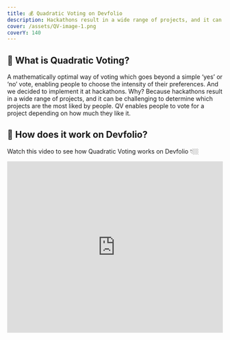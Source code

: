 ```yaml
---
title: 💰 Quadratic Voting on Devfolio
description: Hackathons result in a wide range of projects, and it can be challenging to determine which projects are the most liked by people. Through QV, it can be solved at once.
cover: /assets/QV-image-1.png
coverY: 140
---
```


## 🤔 What is Quadratic Voting?

A mathematically optimal way of voting which goes beyond a simple ‘yes’ or ‘no’ vote, enabling people to choose the intensity of their preferences. And we decided to implement it at hackathons. Why? Because hackathons result in a wide range of projects, and it can be challenging to determine which projects are the most liked by people. QV enables people to vote for a project depending on how much they like it.



## 🎉 How does it work on Devfolio?

Watch this video to see how Quadratic Voting works on Devfolio 👇🏼

<iframe
  width="100%"
  height="400"
  src="https://www.youtube.com/embed/8QvPrwELBno"
  title="Quadratic Voting on Devfolio"
  frameBorder="0"
  allow="accelerometer; autoplay; clipboard-write; encrypted-media; gyroscope; picture-in-picture"
  allowFullScreen
/>



## 👇 How to Use QV on Devfolio

1. Open the **Quadratic Voting** tab on the hackathon page (visible only to eligible participants)

   <img src="/assets/image-3.1.png" alt="QV tab on Devfolio" />

2. Connect your **Ethereum wallet** to Devfolio

   <img src="/assets/image-3.2.png" alt="Connect Wallet" />

3. Use the **+ and - icons** or type a number to distribute your votes

   <img src="/assets/image-3.3.png" alt="Voting UI" />

4. Spend all your votes, review, and **click Submit**

   <img src="/assets/image-3.4.png" alt="Submit Votes" />

5. After submitting, view your vote **attestation on EAS Scan**, and check out the results when announced

   <img src="/assets/image-3.5.png" alt="EAS Scan" />

6. Once voting ends, results will be live on the **hackathon leaderboard**
   <figure>
     <img src="/assets/image-3.6.png" alt="Leaderboard" />
     <figcaption>
       <p>
         Check out the ETHforAll leaderboard:{" "}
         <a href="https://ethforall.devfolio.co/leaderboard" target="_blank"> ethforall.devfolio.co/leaderboard</a>
       </p>
     </figcaption>
   </figure>



## ✨ For Builders — How to Make the Most of Quadratic Voting

Your project page will be the **single source of information** for all the voters, which makes it crucial that it has all the relevant information they would need to decide if they want to vote for your project.

To ensure this, keep the following points in mind:

- Add all the important information about your project, along with the detailed context in the forms of description, images, videos, GitHub links, etc. to your project page.
- After submitting the project, make sure to keep it updated so that no bit of your hardwork goes unseen.
- Make sure that your Devfolio profile is up to date at all points in time. This helps the voters to learn more deeply and personally about you and your overarching motivations.


### 📖 Curious to Learn More?

Check out our full blog post on QV:  
👉 [Introooducing Quadratic Voting on Devfolio](https://devfolio.co/blog/introooducing-quadratic-voting-on-devfolio/)
